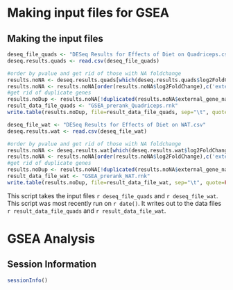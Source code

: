 Making input files for GSEA
========================================================

Making the input files
----------------------

```r

deseq_file_quads <- "DESeq Results for Effects of Diet on Quadriceps.csv"
deseq.results.quads <- read.csv(deseq_file_quads)

#order by pvalue and get rid of those with NA foldchange
results.noNA <- deseq.results.quads[which(deseq.results.quads$log2FoldChange != 'NA'),]
results.noNA <- results.noNA[order(results.noNA$log2FoldChange),c('external_gene_name','log2FoldChange')]
#get rid of duplicate genes
results.noDup <- results.noNA[!duplicated(results.noNA$external_gene_name),]
result_data_file_quads <- "GSEA_prerank_Quadriceps.rnk"
write.table(results.noDup, file=result_data_file_quads, sep="\t", quote=FALSE, row.names=FALSE)

deseq_file_wat <- "DESeq Results for Effects of Diet on WAT.csv"
deseq.results.wat <- read.csv(deseq_file_wat)

#order by pvalue and get rid of those with NA foldchange
results.noNA <- deseq.results.wat[which(deseq.results.wat$log2FoldChange != 'NA'),]
results.noNA <- results.noNA[order(results.noNA$log2FoldChange),c('external_gene_name','log2FoldChange')]
#get rid of duplicate genes
results.noDup <- results.noNA[!duplicated(results.noNA$external_gene_name),]
result_data_file_wat <- "GSEA_prerank_WAT.rnk"
write.table(results.noDup, file=result_data_file_wat, sep="\t", quote=FALSE, row.names=FALSE)
```

This script takes the input files `r deseq_file_quads` and `r deseq_file_wat`.  This script was most recently run on `r date()`.  It writes out to the data files `r result_data_file_quads` and `r result_data_file_wat`.

# GSEA Analysis




Session Information
---------------------

```r
sessionInfo()
```